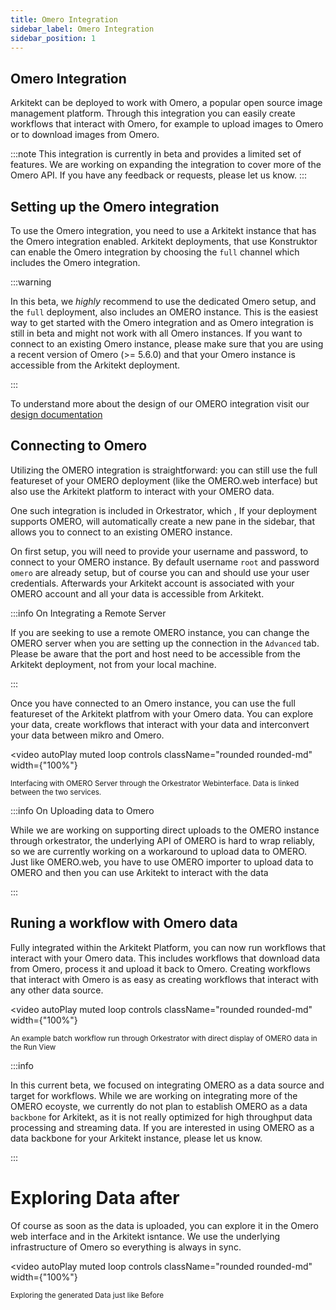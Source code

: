 ```yaml
---
title: Omero Integration
sidebar_label: Omero Integration
sidebar_position: 1
---
```





## Omero Integration

Arkitekt can be deployed to work with Omero, a popular open source image management platform. Through this integration you
can easily create workflows that interact with Omero, for example to upload images to Omero or to download images
from Omero.

:::note
This integration is currently in beta and provides a limited set of features. We are working on expanding the
integration to cover more of the Omero API. If you have any feedback or requests, please let us know.
:::

## Setting up the Omero integration

To use the Omero integration, you need to use a Arkitekt instance that has the Omero integration enabled. Arkitekt
deployments, that use Konstruktor can enable the Omero integration by choosing the `full` channel which includes the
Omero integration. 

:::warning

In this beta, we _highly_ recommend to use the dedicated Omero setup, and the `full` deployment, also includes an OMERO
instance. This is the easiest way to get started with the Omero integration and as Omero integration is still in beta and
might not work with all Omero instances. If you want to connect to an existing Omero instance, please make sure that
you are using a recent version of Omero (>= 5.6.0) and that your Omero instance is accessible from the Arkitekt
deployment.

:::

To understand more about the design of our OMERO integration visit our [design documentation](/docs/design/services/next/omeroark)

## Connecting to Omero

Utilizing the OMERO integration is straightforward: you can still use the full featureset of your OMERO deployment
(like the OMERO.web interface) but also use the Arkitekt platform to interact with your OMERO data.

One such integration is included in Orkestrator, which , If your deployment supports OMERO, will automatically create a new pane
in the sidebar, that allows you to connect to an existing OMERO instance.

On first setup, you will need to provide your  username and password, to connect to your OMERO instance. By default
username `root` and password `omero` are already setup, but of course you can and should use your user credentials.
Afterwards your Arkitekt account is associated with your OMERO account and all your data is accessible from Arkitekt.

:::info On Integrating a Remote Server

If you are seeking to use a remote OMERO instance, you can change the OMERO server when you are setting up the connection
in the `Advanced` tab. Please be aware that the port and host need to be accessible from the Arkitekt deployment, not from
your local machine.

:::

Once you have connected to an Omero instance, you can use the full featureset of the Arkitekt platfrom with your Omero
data. You can explore your data, create workflows that interact with your data and interconvert your data between mikro
and Omero.



<video
  autoPlay
  muted
  loop
  controls
  className="rounded rounded-md"
  width={"100%"}
>
  <source src={omero_explore_before} />
</video>
<div className="text-gray-400 mb-2">
  <small> Interfacing with OMERO Server through the Orkestrator Webinterface. Data is linked between the two services. </small>
</div>

:::info On Uploading data to Omero

While we are working on supporting direct uploads to the OMERO instance through orkestrator, the underlying API of OMERO is hard
to wrap reliably, so we are currently working on a workaround to upload data to OMERO. Just like OMERO.web, you have to use OMERO importer to
upload data to OMERO and then you can use Arkitekt to interact with the data

:::

## Runing a workflow with Omero data

Fully integrated within the Arkitekt Platform, you can now run workflows that interact with your Omero data. This
includes workflows that download data from Omero, process it and upload it back to Omero. Creating workflows
that interact with Omero is as easy as creating workflows that interact with any other data source. 

<video
  autoPlay
  muted
  loop
  controls
  className="rounded rounded-md"
  width={"100%"}
>
  <source src={omero_run_workflow} />
</video>
<div className="text-gray-400 mb-2">
  <small> An example batch workflow run through Orkestrator with direct display of OMERO data in the Run View</small>
</div>


:::info

In this current beta, we focused on integrating OMERO as a data source and target for workflows. While we are working on
integrating more of the OMERO ecoyste, we currently do not plan to establish OMERO as a data `backbone` for Arkitekt, as it is
not really optimized for high throughput data processing and streaming data. If you are interested in using OMERO as a data backbone for
your Arkitekt instance, please let us know.

:::



# Exploring Data after

Of course as soon as the data is uploaded, you can explore it in the Omero web interface and in
the Arkitekt isntance. We use the underlying infrastructure of Omero so everything is always
in sync.

<video
  autoPlay
  muted
  loop
  controls
  className="rounded rounded-md"
  width={"100%"}
>
  <source src={omero_explore_after} />
</video>
<div className="text-gray-400 mb-2">
  <small> Exploring the generated Data just like Before</small>
</div>